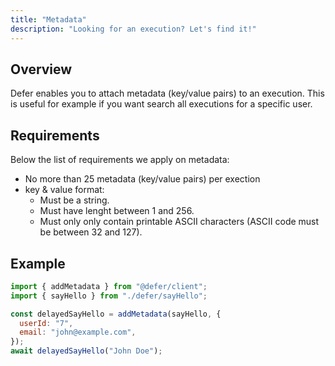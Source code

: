 ```yaml
---
title: "Metadata"
description: "Looking for an execution? Let's find it!"
---
```


## Overview

Defer enables you to attach metadata (key/value pairs) to an
execution. This is useful for example if you want search all
executions for a specific user.

## Requirements

Below the list of requirements we apply on metadata:

- No more than 25 metadata (key/value pairs) per exection
- key & value format:
  - Must be a string.
  - Must have lenght between 1 and 256.
  - Must only only contain printable ASCII characters (ASCII code must
    be between 32 and 127).

## Example

```js
import { addMetadata } from "@defer/client";
import { sayHello } from "./defer/sayHello";

const delayedSayHello = addMetadata(sayHello, {
  userId: "7",
  email: "john@example.com",
});
await delayedSayHello("John Doe");
```
